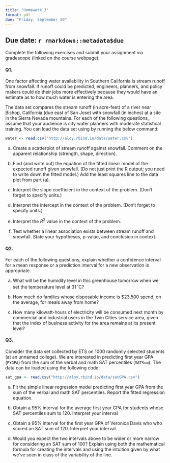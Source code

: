 ```yaml
---
title: "Homework 3"
format: pdf
due: "Friday, September 30"
---
```


## Due date: `r rmarkdown::metadata$due`

Complete the following exercises and submit your assignment via gradescope (linked on the course webpage). 

#### Q1. 

One factor affecting water availability  in Southern California is stream runoff from snowfall. If runoff could  be predicted, engineers, planners, and policy makers could do their jobs more effectively because they would have an estimate as to how much water is entering the area.

The data set compares the stream runoff (in acre-feet) of a  river near Bishop, California (due east of San Jose) with snowfall (in inches) at a site in the Sierra Nevada mountains. For each of the following questions, assume that your audience is city water planners with moderate statistical training. 
You can load the data set using by running the below command:

```r
water <- read.csv("http://aloy.rbind.io/data/water.csv")
```


(a) Create a scatterplot of stream runoff against snowfall. Comment on the apparent relationship (strength, shape, direction).

(b) Find (and write out) the equation of the fitted linear model of the expected runoff given snowfall. (Do not just print the R output; you need to write down the fitted model.) Add the least squares line to the data plot from part (a).

(c) Interpret the slope coefficient in the context of the problem. (Don't forget to specify units.)

(d) Interpret the intercept in the context of the problem. (Don't forget to specify units.)

(e) Interpret the $R^2$ value in the context of the problem.

(f) Test whether a linear association exists between stream runoff and snowfall. State your hypotheses, p-value, and conclusion in context.



#### Q2.

For each of the following questions, explain whether a confidence interval for a mean response or a prediction interval for a new observation is appropriate.

(a) What will be the humidity level in this greenhouse tomorrow when we set the temperature level at $31^\circ$C?

(b) How much do families whose disposable income is $23,500 spend, on the average, for meals away from home?

(c) How many kilowatt-hours of electricity will be consumed next month by commercial and industrial users in the Twin Cities service area, given that the index of business activity for the area remains at its present level?




#### Q3.

Consider the data set collected by ETS on 1000 randomly selected students (at an unnamed college). We are interested in predicting first year GPA (`FYGPA`) from the sum of the verbal and math SAT percentiles (`SATSum`). The data can be loaded using the following code:

```r
sat_gpa <- read.csv("http://aloy.rbind.io/data/satGPA.csv") 
```


(a) Fit the simple linear regression model predicting first year GPA from the sum of the verbal and math SAT percentiles. Report the fitted regression equation.

(b) Obtain a 95% interval for the average first year GPA for students whose SAT percentiles sum to 120. Interpret your interval

(c) Obtain a 95% interval for the first year GPA of Veronica Davis who who scored an SAT sum of 120. Interpret your interval.

(d) Would you expect the two intervals above to be wider or more narrow for considering an SAT sum of 100? Explain using both the mathematical formula for creating the intervals and using the intuition given by what we’ve seen in class of the variability of the line.
